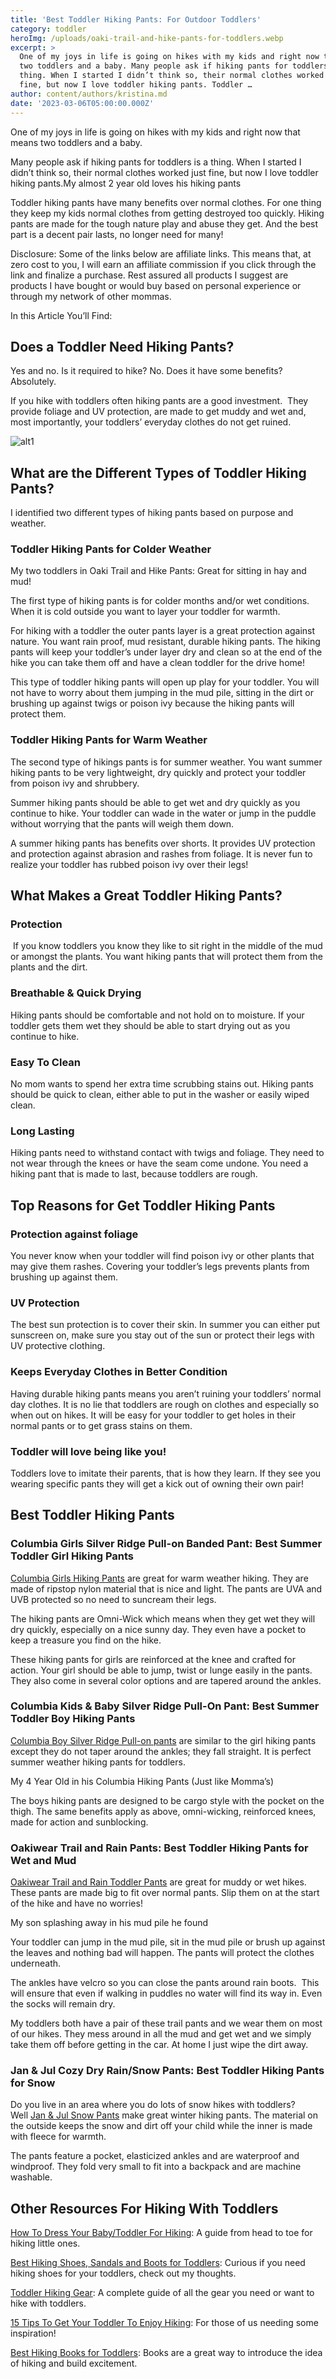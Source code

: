```yaml
---
title: 'Best Toddler Hiking Pants: For Outdoor Toddlers'
category: toddler
heroImg: /uploads/oaki-trail-and-hike-pants-for-toddlers.webp
excerpt: >
  One of my joys in life is going on hikes with my kids and right now that means
  two toddlers and a baby. Many people ask if hiking pants for toddlers is a
  thing. When I started I didn’t think so, their normal clothes worked just
  fine, but now I love toddler hiking pants. Toddler …
author: content/authors/kristina.md
date: '2023-03-06T05:00:00.000Z'
---
```


One of my joys in life is going on hikes with my kids and right now that means two toddlers and a baby.

<TableOfContents title="In this article:" hLevel="2" />

<AffiliateLink affiliateSnippet="<a href=&#x22;https://www.amazon.com/Skip-Hop-Toddler-Backpack-School/dp/B002JP7USY?crid=1U7VN05M1NROQ&keywords=skip%2Bhop%2Btoddler%2Bbackpack&qid=1645664174&sprefix=skip%2Bhop%2Btoddler%2Bbackpack%2Caps%2C124&sr=8-2&th=1&linkCode=li2&tag=allaboutmom06-20&linkId=b86d41c9858ec1e2b1afde565ff1fa2e&language=en_US&ref_=as_li_ss_il&#x22; target=&#x22;_blank&#x22; rel=&#x22;nofollow noopener&#x22;><img decoding=&#x22;async&#x22; border=&#x22;0&#x22; src=&#x22;//ws-na.amazon-adsystem.com/widgets/q?_encoding=UTF8&ASIN=B002JP7USY&Format=_SL160_&ID=AsinImage&MarketPlace=US&ServiceVersion=20070822&WS=1&tag=allaboutmom06-20&language=en_US&#x22;></a>" button={false} image="/uploads/download.jpg" />

Many people ask if hiking pants for toddlers is a thing. When I started I didn’t think so, their normal clothes worked just fine, but now I love toddler hiking pants.My almost 2 year old loves his hiking pants

Toddler hiking pants have many benefits over normal clothes. For one thing they keep my kids normal clothes from getting destroyed too quickly. Hiking pants are made for the tough nature play and abuse they get. And the best part is a decent pair lasts, no longer need for many!

Disclosure: Some of the links below are affiliate links. This means that, at zero cost to you, I will earn an affiliate commission if you click through the link and finalize a purchase. Rest assured all products I suggest are products I have bought or would buy based on personal experience or through my network of other mommas.

In this Article You’ll Find:

<TableOfContents />

## Does a Toddler Need Hiking Pants?

Yes and no. Is it required to hike? No. Does it have some benefits? Absolutely. 

If you hike with toddlers often hiking pants are a good investment.  They provide foliage and UV protection, are made to get muddy and wet and, most importantly, your toddlers’ everyday clothes do not get ruined. 

![alt1](/uploads/51auVF72mkL.jpg "caption1")

## What are the Different Types of Toddler Hiking Pants?

I identified two different types of hiking pants based on purpose and weather.

### Toddler Hiking Pants for Colder Weather

My two toddlers in Oaki Trail and Hike Pants: Great for sitting in hay and mud!

The first type of hiking pants is for colder months and/or wet conditions. When it is cold outside you want to layer your toddler for warmth. 

For hiking with a toddler the outer pants layer is a great protection against nature. You want rain proof, mud resistant, durable hiking pants. The hiking pants will keep your toddler’s under layer dry and clean so at the end of the hike you can take them off and have a clean toddler for the drive home!

This type of toddler hiking pants will open up play for your toddler. You will not have to worry about them jumping in the mud pile, sitting in the dirt or brushing up against twigs or poison ivy because the hiking pants will protect them. 

### Toddler Hiking Pants for Warm Weather

The second type of hikings pants is for summer weather. You want summer hiking pants to be very lightweight, dry quickly and protect your toddler from poison ivy and shrubbery. 

Summer hiking pants should be able to get wet and dry quickly as you continue to hike. Your toddler can wade in the water or jump in the puddle without worrying that the pants will weigh them down. 

A summer hiking pants has benefits over shorts. It provides UV protection and protection against abrasion and rashes from foliage. It is never fun to realize your toddler has rubbed poison ivy over their legs! 

## What Makes a Great Toddler Hiking Pants?

### Protection

 If you know toddlers you know they like to sit right in the middle of the mud or amongst the plants. You want hiking pants that will protect them from the plants and the dirt. 

### Breathable & Quick Drying

Hiking pants should be comfortable and not hold on to moisture. If your toddler gets them wet they should be able to start drying out as you continue to hike.   

### Easy To Clean

No mom wants to spend her extra time scrubbing stains out. Hiking pants should be quick to clean, either able to put in the washer or easily wiped clean.

### Long Lasting

Hiking pants need to withstand contact with twigs and foliage. They need to not wear through the knees or have the seam come undone. You need a hiking pant that is made to last, because toddlers are rough. 

## Top Reasons for Get Toddler Hiking Pants

### Protection against foliage 

You never know when your toddler will find poison ivy or other plants that may give them rashes. Covering your toddler’s legs prevents plants from brushing up against them.

### UV Protection

The best sun protection is to cover their skin. In summer you can either put sunscreen on, make sure you stay out of the sun or protect their legs with UV protective clothing.

### Keeps Everyday Clothes in Better Condition

Having durable hiking pants means you aren’t ruining your toddlers’ normal day clothes. It is no lie that toddlers are rough on clothes and especially so when out on hikes. It will be easy for your toddler to get holes in their normal pants or to get grass stains on them.  

### Toddler will love being like you!

Toddlers love to imitate their parents, that is how they learn. If they see you wearing specific pants they will get a kick out of owning their own pair!

## Best Toddler Hiking Pants

### Columbia Girls Silver Ridge Pull-on Banded Pant: Best Summer Toddler Girl Hiking Pants

<AffiliateLink />

[Columbia Girls Hiking Pants](https://www.amazon.com/Columbia-Silver-Protection-Moisture-Wicking/dp/B089JS6TMR?crid=3CIVJF6TG8MNJ\&keywords=Columbia+Girls+Silver+Ridge+Pull-on+Banded+Pant\&qid=1676854956\&sprefix=columbia+girls+silver+ridge+pull-on+banded+pant%2Caps%2C129\&sr=8-3\&linkCode=ll1\&tag=allaboutmom06-20\&linkId=cba828227294732a596fb81f61f381f8\&language=en_US\&ref_=as_li_ss_tl) are great for warm weather hiking. They are made of ripstop nylon material that is nice and light. The pants are UVA and UVB protected so no need to suncream their legs.

The hiking pants are Omni-Wick which means when they get wet they will dry quickly, especially on a nice sunny day. They even have a pocket to keep a treasure you find on the hike.

These hiking pants for girls are reinforced at the knee and crafted for action. Your girl should be able to jump, twist or lunge easily in the pants. They also come in several color options and are tapered around the ankles.

### Columbia Kids & Baby Silver Ridge Pull-On Pant: Best Summer Toddler Boy Hiking Pants

[Columbia Boy Silver Ridge Pull-on pants](https://www.amazon.com/Columbia-Silver-Ridge-Pull-Delta/dp/B07RYWSBF9?crid=3RMD6KLE8N924\&keywords=Columbia+Kids+%26+Baby+Silver+Ridge+Pull-On+Pant\&qid=1676855017\&sprefix=columbia+kids+%26+baby+silver+ridge+pull-on+pant%2Caps%2C151\&sr=8-2\&linkCode=ll1\&tag=allaboutmom06-20\&linkId=357473f444ec785bf836b653ecd213e9\&language=en_US\&ref_=as_li_ss_tl) are similar to the girl hiking pants except they do not taper around the ankles; they fall straight. It is perfect summer weather hiking pants for toddlers.

My 4 Year Old in his Columbia Hiking Pants (Just like Momma’s)

The boys hiking pants are designed to be cargo style with the pocket on the thigh. The same benefits apply as above, omni-wicking, reinforced knees, made for action and sunblocking.

### Oakiwear Trail and Rain Pants: Best Toddler Hiking Pants for Wet and Mud

[Oakiwear Trail and Rain Toddler Pants](https://www.amazon.com/Oakiwear-Childrens-Trail-Rain-Pants/dp/B07737DB8F?crid=1320B2GP9F17H\&keywords=Oakiwear%2BTrail%2Band%2BRain%2BPants\&qid=1676855076\&sprefix=oakiwear%2Btrail%2Band%2Brain%2Bpants%2Caps%2C112\&sr=8-4\&th=1\&linkCode=ll1\&tag=allaboutmom06-20\&linkId=63fa83d4f3f80a1494dbd2aaf015512d\&language=en_US\&ref_=as_li_ss_tl) are great for muddy or wet hikes. These pants are made big to fit over normal pants. Slip them on at the start of the hike and have no worries!

My son splashing away in his mud pile he found

Your toddler can jump in the mud pile, sit in the mud pile or brush up against the leaves and nothing bad will happen. The pants will protect the clothes underneath.

The ankles have velcro so you can close the pants around rain boots.  This will ensure that even if walking in puddles no water will find its way in. Even the socks will remain dry.

My toddlers both have a pair of these trail pants and we wear them on most of our hikes. They mess around in all the mud and get wet and we simply take them off before getting in the car. At home I just wipe the dirt away.

### Jan & Jul Cozy Dry Rain/Snow Pants: Best Toddler Hiking Pants for Snow

Do you live in an area where you do lots of snow hikes with toddlers? Well [Jan & Jul Snow Pants](https://www.amazon.com/JAN-JUL-Lined-Water-Proof-Fleece-Lined/dp/B07QXTX6SL?crid=13RVMFASHWSYP\&keywords=Jan%2B%26%2BJul%2BCozy%2BDry%2BRain%2FSnow%2BPants\&qid=1676855136\&sprefix=jan%2B%26%2Bjul%2Bcozy%2Bdry%2Brain%2Fsnow%2Bpants%2Caps%2C128\&sr=8-5\&th=1\&linkCode=ll1\&tag=allaboutmom06-20\&linkId=4e0dcc210679fdc816869eb2dd91b808\&language=en_US\&ref_=as_li_ss_tl) make great winter hiking pants. The material on the outside keeps the snow and dirt off your child while the inner is made with fleece for warmth.

The pants feature a pocket, elasticized ankles and are waterproof and windproof. They fold very small to fit into a backpack and are machine washable.

## Other Resources For Hiking With Toddlers

[How To Dress Your Baby/Toddler For Hiking](https://allaboutmomma.com/how-to-dress-baby-toddler-hiking/): A guide from head to toe for hiking little ones.

[Best Hiking Shoes, Sandals and Boots for Toddlers](https://allaboutmomma.com/best-toddler-hiking-shoes-sandals-and-boots/): Curious if you need hiking shoes for your toddlers, check out my thoughts.

[Toddler Hiking Gear](https://allaboutmomma.com/equipment-needed-to-hike-with-your-toddler/): A complete guide of all the gear you need or want to hike with toddlers.

[15 Tips To Get Your Toddler To Enjoy Hiking](https://allaboutmomma.com/15-tips-to-get-your-toddler-to-enjoy-hiking/): For those of us needing some inspiration!

[Best Hiking Books for Toddlers](https://allaboutmomma.com/best-hiking-books-for-toddlers/): Books are a great way to introduce the idea of hiking and build excitement.
